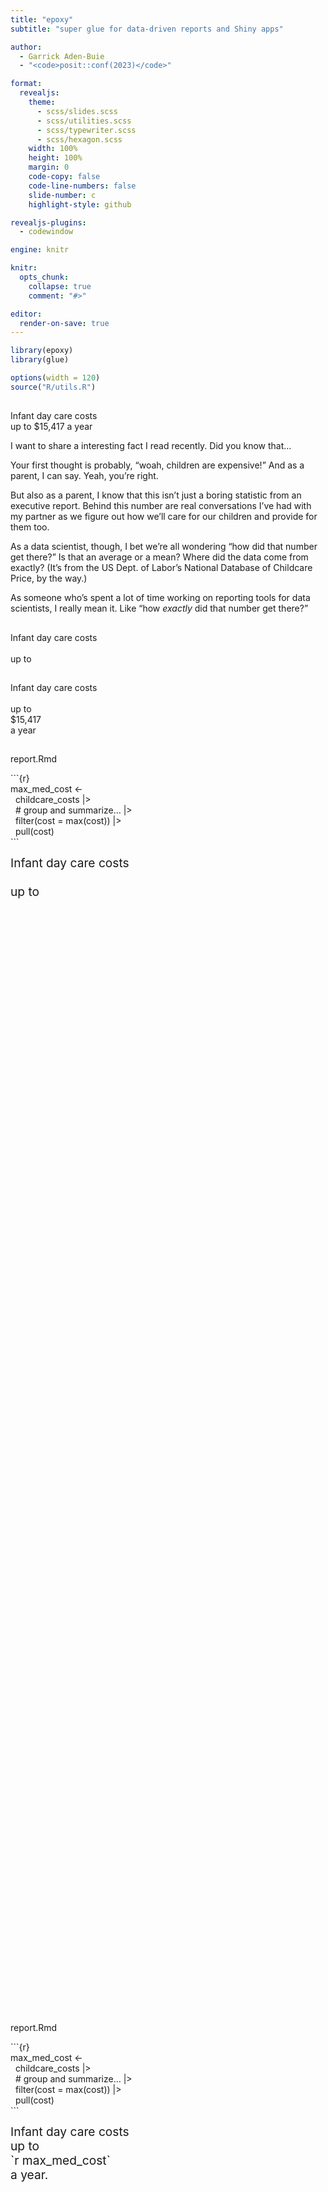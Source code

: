 ```yaml
---
title: "epoxy"
subtitle: "super glue for data-driven reports and Shiny apps"

author:
  - Garrick Aden-Buie
  - "<code>posit::conf(2023)</code>"

format:
  revealjs:
    theme:
      - scss/slides.scss
      - scss/utilities.scss
      - scss/typewriter.scss
      - scss/hexagon.scss
    width: 100%
    height: 100%
    margin: 0
    code-copy: false
    code-line-numbers: false
    slide-number: c
    highlight-style: github

revealjs-plugins:
  - codewindow

engine: knitr

knitr:
  opts_chunk:
    collapse: true
    comment: "#>"

editor:
  render-on-save: true
---
```


```r
library(epoxy)
library(glue)

options(width = 120)
source("R/utils.R")
```

## {background-image="images/kids.jpg" background-size="cover" background-position="center 25%" background-repeat="no-repeat"}

## {.p-9}

::: {.content-center}
::: quote-sans
<div>Infant day care costs</div>
<div>up to [$15,417]{.text-orange} a year</div>
:::
:::

::: notes
I want to share a interesting fact I read recently.
Did you know that...

Your first thought is probably, "woah, children are expensive!"
And as a parent, I can say. Yeah, you're right.

But also as a parent, I know that this isn't just a boring statistic from an executive report.
Behind this number are real conversations I've had with my partner as we figure out how we'll care for our children and provide for them too.

As a data scientist, though, I bet we're all wondering "how did that number get there?"
Is that an average or a mean? Where did the data come from exactly?
(It's from the US Dept. of Labor's National Database of Childcare Price, by the way.)

As someone who's spent a lot of time working on reporting tools for data scientists, I really mean it.
Like "how _exactly_ did that number get there?"
:::

## {.p-9}

<!-- type out quote up to number -->

::: {.content-center}
::: quote-sans
<div class="d-if"><div class="d-ib typewriter" data-id="preamble" style="--steps:22;--blinks:0">Infant day care costs</div></div><br>
<div class="d-if"><div class="d-ib typewriter" data-id="before" style="--steps:6;--delay:1680ms;--blinks:50">up to&nbsp;</div></div>
:::
:::


## {.p-9}

<!-- copy paste the number -->

::: {.content-center}
::: quote-sans
<div class="d-ib" data-id="preamble">Infant day care costs</div> \
<div class="d-ib" data-id="before">up to</div>
<div class="d-if" style="width:min-content"><div class="d-ib text-orange typewriter" data-id="var" style="--duration:500ms;--steps:1;--blinks:2">$15,417</div></div>
<div class="d-if"><div class="d-ib typewriter" data-id="after" style="--delay:2s;--steps:5;--blinks:3">a year</div></div>
:::
:::

##

<!-- now in an Rmd -->

:::: {.content .d-flex .flex-column .justify-content-center .align-items-center}
::: {.codewindow .r style="min-height:50vh"}
report.Rmd

::: {data-is-rmd="true"}
::: {.code-chunk .fs-2vw .fragment data-id="code-chunk"}
&#x60;&#x60;&#x60;{r} \
max_med_cost <- \
&nbsp;&nbsp;childcare_costs |> \
&nbsp;&nbsp;[# group and summarize... |>]{.text-muted} \
&nbsp;&nbsp;filter(cost = max(cost)) |> \
&nbsp;&nbsp;pull(cost) \ \
&#x60;&#x60;&#x60;
:::

::: {.quote-code data-id="rmd-text" style="font-size: clamp(1rem, 2vw, 8rem); line-height: 1.2;"}
<div class="d-if"><div class="d-ib typewriter" data-id="preamble" style="--steps:22;--blinks:0">Infant day care costs</div></div><br>
<div class="d-if"><div class="d-ib typewriter" data-id="before" style="--steps:6;--delay:1680ms;--blinks:50">up to&nbsp;</div></div>
<div>&nbsp;<!-- placeholder for last line --></div>
:::
:::

:::
::::


##

<!-- highlight variable and type it out -->
<!-- promise and magic of rmarkdown -->

:::: {.content .d-flex .flex-column .justify-content-center .align-items-center}
::: {.codewindow .r style="min-height:50vh"}
report.Rmd

::: {data-is-rmd="true"}
::: {.code-chunk .fs-2vw data-id="code-chunk"}
&#x60;&#x60;&#x60;{r} \
[max_med_cost]{.text-orange .fw-6} <- \
&nbsp;&nbsp;childcare_costs |> \
&nbsp;&nbsp;[# group and summarize... |>]{.text-muted} \
&nbsp;&nbsp;filter(cost = max(cost)) |> \
&nbsp;&nbsp;pull(cost) \ \
&#x60;&#x60;&#x60;
:::

::: {.quote-code style="font-size: clamp(1rem, 2vw, 8rem); line-height: 1.2;" data-id="quote"}
<div>Infant day care costs</div>
<div>up to
<div class="d-if"><div class="d-ib typewriter" style="--delay:1s;--steps:17;--blinks:0;">[&#x60;r [max_med_cost]{.text-orange}&#x60;]{.text-blue}</div></div>
</div>
<div><div class="d-if"><div class="d-ib typewriter" style="--delay:2360ms;--steps:6;--blinks:2;">a year.</div></div></div>
:::
:::

:::
::::

::: notes
This is the promise and magic of R Markdown.

* prose in same document as code
* reproducible writing
* update data or analysis and re-render
* output changes!

When rendered, max median cost is woven into the prose...
:::

## {auto-animate="true" auto-animate-unmatched="false"}

:::: {.content .d-flex .flex-column .justify-content-center .align-items-center}
::: {.codewindow .html style="min-height:50vh"}
report.html

:::: {.content-center}

```r
#| include: false
max_med_cost <- 15416.96
```

::: {.quote-sans .p-5 style="color: var(--gray-7);"}
::: {style="font-size: 75%"}
<div>Infant day care costs</div>
<div>up to [`r max_med_cost`]{.text-orange .d-ib data-id="quote-var"}</div>
<div data-id="final">a year.</div>
:::
:::
:::

:::
::::

## {auto-animate="true" auto-animate-unmatched="false"}

:::: {.content .d-flex .flex-column .justify-content-center .align-items-center}
::: {.codewindow .html style="min-height:50vh"}
report.html

:::: {.content-center}

```r
#| include: false
max_med_cost <- 15416.96
```

::: {.quote-sans .p-5 style="color: var(--gray-7);"}
::: {style="font-size: 75%"}
<div>Infant day care costs</div>
<div>up to [$15,416]{.text-orange .d-ib data-id="quote-var"}</div>
<div data-id="final">a year.</div>
:::
:::
:::

:::
::::

<!-------- Introducing epoxy -------------------------------------------------->

## {.p-10 .bg-gradient-deep-blue transition="fade" transition-speed="slow"}

::: {.hex-content}
<div class="hexagon">
  <div class="front reveal-up"></div>
</div>

::: {.incremental}
- Powerful inline syntax
- Blend data and prose
- Reusable templates
:::
:::

## {.p-10 .bg-gradient-deep-blue}

::: {.hex-content}
<div class="hexagon spin-flip">
  <div class="front"></div>
  <div class="back"></div>
</div>

::: {.incremental}
- Made for developers
- Very light-weight
- Files that end in `.R`
:::
:::

## {.p-10 .bg-gradient-deep-blue}

::: {.hex-content}
<div class="hexagon quick-flip-back">
  <div class="front"></div>
  <div class="back"></div>
</div>

::: {.incremental}
- Made for data scientists
- Using familiar packages
- Scripts, reports, apps
:::
:::

::: notes
* effective communication
* without taking you out of the flow of writing
:::

## {.p-10 visibility="hidden"}

::: content-center

```r
#| echo: false
fake_chunk(
  engine = "epoxy",
  "Infant day care costs
up to {.dollar max_med_cost}
a year."
)
```

* From Rmd text, wrap the text in an epoxy chunk
* replace back-tick r with braces
* Insert the `.dollar` formatter
* render...

:::

## {.p-10 transition="fade"}

::: {.content-center}

::: {.ff-mono .fs-5vw}
&nbsp; \
Infant day care costs \
up to &#x60;r max_med_cost&#x60; \
a year. \
&nbsp;
:::
:::

## {.p-10 transition="fade"}

::: {.content-center}

::: {.code-chunk .fs-5vw .text-gray-6 style="margin-bottom: 0;"}
[&#x60;&#x60;&#x60;{[epoxy]{.text-orange}}]{.text-gray-12} \
Infant day care costs \
up to &#x60;r max_med_cost&#x60; \
a year. \
[&#x60;&#x60;&#x60;]{.text-gray-12}
:::
:::

## {.p-10 transition="fade"}

::: {.content-center}

::: {.code-chunk .fs-5vw .text-gray-6 style="margin-bottom: 0;"}
&#x60;&#x60;&#x60;{epoxy} \
Infant day care costs \
up to [[&#x60;r]{.text-orange} max_med_cost[&#x60;]{.text-orange}]{.text-gray-12} \
a year. \
&#x60;&#x60;&#x60;
:::
:::

## {.p-10 transition="fade"}

::: {.content-center}

::: {.code-chunk .fs-5vw .text-gray-6 style="margin-bottom: 0;"}
&#x60;&#x60;&#x60;{epoxy} \
Infant day care costs \
up to [{]{.text-orange}[max_med_cost]{.text-gray-12}[}]{.text-orange} \
a year. \
&#x60;&#x60;&#x60;
:::
:::

## {.p-10 transition="fade"}

::: {.content-center}

::: {.code-chunk .fs-5vw .text-gray-6 style="margin-bottom: 0;"}
&#x60;&#x60;&#x60;{epoxy} \
Infant day care costs \
up to [{[.dollar]{.text-orange} max_med_cost}]{.text-gray-12} \
a year. \
&#x60;&#x60;&#x60;
:::
:::

## {.p-10}

::: content-center
::: quote-sans
<div>Infant day care costs</div>
<div>up to [$15,417]{.text-orange} a year</div>
:::
:::

<!---------- Walk from glue() to epoxy() -------------------------------------->

## {.p-10 .glue-to-epoxy auto-animate="true"}

::: content-center
```r
#| echo: true
glue(
  "{max_med_cost}"
)
```
:::

## {.p-10 .glue-to-epoxy auto-animate="true"}

::: content-center
```r
#| echo: true
glue(
  "{max_med_cost}",
  .transformer = identity_transformer
)
```
:::

## {.p-10 .glue-to-epoxy auto-animate="true"}

::: content-center
```r
#| echo: true
glue(
  "{max_med_cost}",
  .transformer = epoxy_transform_inline()
)
```
:::

## {.p-10 .glue-to-epoxy auto-animate="true"}

::: content-center
```r
#| echo: true
glue(
  "{.dollar max_med_cost}",
  .transformer = epoxy_transform_inline()
)
```
:::

## {.p-10 .glue-to-epoxy auto-animate="true"}

::: content-center
```r
#| echo: true
epoxy("{.dollar max_med_cost}")
```
:::

<!---------- Reveal other inline transformers --------------------------------->

## {.p-10 visibility="hidden"}

```r
#| include: false
childcare_summary <- readr::read_rds("data-raw/childcare_summary_top_10.rds")

attach(childcare_summary[1, ])
```

::: {.content-center .fs-2vw}

Reveal sequentially, in this order...

```epoxy
| Variable | Value | Inline | Result |
|:---------|:------|:-------|:-------|
| `max_med_cost` | {max_med_cost} | `.dollar` | {.dollar max_med_cost} |
| `mhi_pct` | {mhi_pct} | `.percent` | {.percent mhi_pct} |
| `county_pop_med` | {county_pop_med} | `.comma` | {.comma county_pop_med} |
| `cost_rank` | {cost_rank} | `.ordinal` | {.ordinal cost_rank} |
| `age` | {age} | `.titlecase` | {.titlecase age} |
| `county_size` | {county_size} | `.strong` | {.strong county_size} |
| `type` | {type} | `.emph` | {.emph type} |
```

:::

## {.inline-examples}

::::: {.content-center .align-items-center}
:::: {.w-66}
::: {.fragment data-fade-from="2"}
<code>{<span class="fragment">.dollar </span>max_med_cost}</code>
<code class="float-right" data-show-on="0">`r max_med_cost`</code>
<code class="float-right" data-show-from="1">`r epoxy("{.dollar max_med_cost}")`</code>
:::

::: {.fragment data-fade-from="4"}
<code>{<span class="fragment">.percent </span>mhi_pct}</code>
<code class="float-right" data-show-on="2">`r mhi_pct`</code>
<code class="float-right" data-show-from="3">`r epoxy("{.percent mhi_pct}")`</code>
:::

::: {.fragment data-fade-from="6"}
<code>{<span class="fragment">.comma </span>county_pop_med}</code>
<code class="float-right" data-show-on="4">`r county_pop_med`</code>
<code class="float-right" data-show-from="5">`r epoxy("{.comma county_pop_med}")`</code>
:::

::: {.fragment data-fade-from="8"}
<code>{<span class="fragment">.ordinal </span>cost_rank}</code>
<code class="float-right" data-show-on="6">`r cost_rank`</code>
<code class="float-right" data-show-from="7">`r epoxy("{.ordinal cost_rank}")`</code>
:::

::: {.fragment data-fade-from="10"}
<code>{<span class="fragment">.titlecase </span>age}</code>
<code class="float-right" data-show-on="8">`r age`</code>
<code class="float-right" data-show-from="9">`r epoxy("{.titlecase age}")`</code>
:::

::: {.fragment data-fade-from="12"}
<code>{<span class="fragment">.strong </span>county_size}</code>
<code class="float-right" data-show-on="10">`r county_size`</code>
<code class="float-right" data-show-from="11">`r epoxy("{.strong county_size}")`</code>
:::

::: {.fragment}
<code>{<span class="fragment">.emph </span>type}</code>
<code class="float-right" data-show-on="12">`r type`</code>
<code class="float-right" data-show-from="13">`r epoxy("{.emph type}")`</code>
:::
::::
:::::


## {.p-9}

::::: {.content-center .align-items-center}
:::: {.w-80}
```r
#| echo: false
fake_chunk(
  engine = "epoxy",
  opts_head = "cost-summary",
  '<span class="text-yellow">{.titlecase age}</span> <span class="text-mint">{type}</span> in <span class="text-red">{county_size}</span> counties
ranks <span class="text-orange">{.ordinal cost_rank}</span> in childcare costs
at <span class="text-blue">{.dollar max_med_cost}</span> per year,
or <span class="text-pink">{.percent mhi_pct}</span> of median household income.'
)
```


```epoxy
{.titlecase age} {type} in {county_size} counties
ranks {.ordinal cost_rank} in childcare costs
at {.dollar max_med_cost} per year,
or {.percent mhi_pct} of median household income.
```

::: epoxy-ex-output
[Infant]{.bg-yellow} [day care]{.bg-mint} in [very large]{.bg-red} counties ranks [1st]{.bg-orange} in childcare costs at [$15,416.96]{.bg-blue} per year, or [24%]{.bg-pink} of median household income.
:::
::::
:::::

::: notes
Write out a full sentence using these variables in an epoxy chunk.

There are still a few things that bug me about the formatting in this sentence, though.
:::


## {.p-10}

Let's make our own inline transformer.

```r
#| echo: true
epoxy_transform_set(
  .cpm = function(x) x / 12,
)
```

````verbatim
```epoxy
{.titlecase age} {type} in {county_size} counties
ranks {.ordinal cost_rank} in childcare costs
at {.dollar max_med_cost} per year,
about {.dollar {.cpm max_med_cost}} per month
or {.percent mhi_pct} of median household income.
```
````

```epoxy
{.titlecase age} {type} in {county_size} counties
ranks {.ordinal cost_rank} in childcare costs
at {.dollar max_med_cost} per year,
about {.dollar {.cpm max_med_cost}} per month
or {.percent mhi_pct} of median household income.
```


## {.p-10}

What if you want to change the default behavior?

Behind the scenes, inline transformers are tiny functions that take a single input
and return text.

* `.dollar` is `scales::label_dollar()`
* `.percent` is `scales::label_percent()`

## Use `epoxy_transform_set()` {.p-10}

```r
#| echo: true
epoxy_transform_set(
  .cpm = function(x) x / 12,
  .dollar = scales::label_dollar(accuracy = 100),
  .percent = scales::label_percent(accuracy = 0.1)
)
```

```verbatim
```

```r
epoxy_use_chunk(label = "cost-summary-cpm")
```

## {.p-10}

<!-- of course we probably have this in a data frame -->

::: {.content-center style="font-size:1.4vw;"}
```r
#| echo: true
childcare_summary
```
:::

## {.p-10}

````verbatim
```epoxy
{.titlecase age} {type} in {county_size} counties
ranks {.ordinal cost_rank} in childcare costs
at {.dollar max_med_cost} per year,
or {.percent mhi_pct} of median household income.
```
````

```r
epoxy_use_chunk(label = "cost-summary")
```

::: {.notes}
Update the epoxy chunk to use the `.data` argument
and the first row of `childcare_summary`
(these are the values)

```epoxy
| Variable | Value | Inline | Result |
|:---------|:------|:-------|:-------|
| `max_med_cost` | {max_med_cost} | `.dollar` | {.dollar max_med_cost} |
| `mhi_pct` | {mhi_pct} | `.percent` | {.percent mhi_pct} |
| `county_pop_med` | {county_pop_med} | `.number` | {.comma county_pop_med} |
| `cost_rank` | {cost_rank} | `.ordinal` | {.ordinal cost_rank} |
| `age` | {age} | `.titlecase` | {.titlecase age} |
| `county_size` | {county_size} | `.strong` | {.strong county_size} |
| `type` | {type} | `.emph` | {.emph type} |
```
:::


## {.p-10}

````verbatim
```epoxy
{.titlecase age} {type} in {county_size} counties
ranks {.ordinal cost_rank} in childcare costs
at {.dollar max_med_cost} per year,
or {.percent mhi_pct} of median household income.
```
````

```r
epoxy_use_chunk(childcare_summary[8, ], label = "cost-summary")
```

::: {.notes}
then swap out for the 8th row
which effectively compares day care to home care

```epoxy
| Variable | Value | Inline | Result |
|:---------|:------|:-------|:-------|
| `max_med_cost` | {max_med_cost} | `.dollar` | {.dollar max_med_cost} |
| `mhi_pct` | {mhi_pct} | `.percent` | {.percent mhi_pct} |
| `county_pop_med` | {county_pop_med} | `.number` | {.comma county_pop_med} |
| `cost_rank` | {cost_rank} | `.ordinal` | {.ordinal cost_rank} |
| `age` | {age} | `.titlecase` | {.titlecase age} |
| `county_size` | {county_size} | `.strong` | {.strong county_size} |
| `type` | {type} | `.emph` | {.emph type} |
```
:::

## {.p-10}

````verbatim
```r
childcare_summary |>
  filter(
    age == "infant",
    county_size == "very large",
    type == "home care"
  ) |>
  epoxy_use_chunk(label = "cost-summary")
```
````

```r
childcare_summary |>
  dplyr::filter(
    age == "infant",
    county_size == "very large",
    type == "home care"
  ) |>
  epoxy_use_chunk(label = "cost-summary")
```

## {.p-10}

```r
childcare_summary |>
  dplyr::filter(
    age == "infant",
    county_size == "very large"
  ) |>
  epoxy_use_chunk(label = "cost-summary")
```
